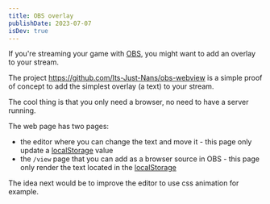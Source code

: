 ```yaml
---
title: OBS overlay
publishDate: 2023-07-07
isDev: true
---
```


If you're streaming your game with [OBS](https://obsproject.com/), you might want to add an overlay to your stream.

The project https://github.com/Its-Just-Nans/obs-webview is a simple proof of concept to add the simplest overlay (a text) to your stream.

The cool thing is that you only need a browser, no need to have a server running.

The web page has two pages:

- the editor where you can change the text and move it - this page only update a [localStorage](https://developer.mozilla.org/en-US/docs/Web/API/Window/localStorage) value
- the `/view` page that you can add as a browser source in OBS - this page only render the text located in the [localStorage](https://developer.mozilla.org/en-US/docs/Web/API/Window/localStorage)

The idea next would be to improve the editor to use css animation for example.
